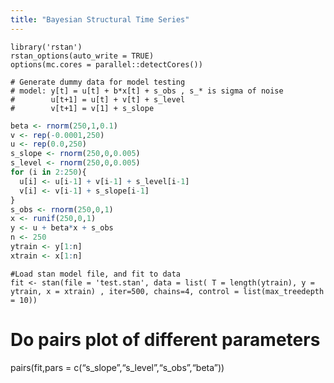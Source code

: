 ```yaml
---
title: "Bayesian Structural Time Series"
---
```


```
library('rstan')
rstan_options(auto_write = TRUE)
options(mc.cores = parallel::detectCores())
```


```
# Generate dummy data for model testing
# model: y[t] = u[t] + b*x[t] + s_obs , s_* is sigma of noise
#        u[t+1] = u[t] + v[t] + s_level
#        v[t+1] = v[1] + s_slope
```

```r
beta <- rnorm(250,1,0.1)
v <- rep(-0.0001,250)
u <- rep(0.0,250)
s_slope <- rnorm(250,0,0.005)
s_level <- rnorm(250,0,0.005)
for (i in 2:250){
  u[i] <- u[i-1] + v[i-1] + s_level[i-1]
  v[i] <- v[i-1] + s_slope[i-1]
}
s_obs <- rnorm(250,0,1)
x <- runif(250,0,1)
y <- u + beta*x + s_obs
n <- 250
ytrain <- y[1:n]
xtrain <- x[1:n]
```

```
#Load stan model file, and fit to data
fit <- stan(file = 'test.stan', data = list( T = length(ytrain), y = ytrain, x = xtrain) , iter=500, chains=4, control = list(max_treedepth = 10))

```
# Do pairs plot of different parameters
pairs(fit,pars = c("s_slope","s_level","s_obs","beta"))